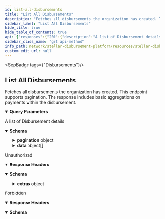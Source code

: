 ```yaml
---
id: list-all-disbursements
title: "List All Disbursements"
description: "Fetches all disbursements the organization has created. This endpoint supports pagination. The response includes basic aggregations on payments within the disbursement."
sidebar_label: "List All Disbursements"
hide_title: true
hide_table_of_contents: true
api: {"responses":{"200":{"description":"A list of Disbursement details","content":{"application/json":{"schema":{"type":"object","properties":{"pagination":{"type":"object","properties":{"next":{"type":"string","example":"?page=3&page_limit=2"},"prev":{"type":"string","example":"?page=1&page_limit=2"},"pages":{"type":"integer","example":8},"total":{"type":"integer","example":16}}},"data":{"type":"array","items":{"type":"object","properties":{"id":{"type":"string","description":"The unique identifier of the disbursement","example":"619da857-8725-4c58-933d-c120a458e0f5"},"name":{"type":"string","description":"The name of the disbursement","example":"Disbursement Name"},"country":{"type":"object","properties":{"code":{"type":"string","description":"Three-character ISO 3166 code","example":"UKR"},"name":{"type":"string","description":"Country name","example":"Ukraine"},"created_at":{"type":"string","format":"date-time","example":"2023-02-03T10:45:51.000Z"},"updated_at":{"type":"string","format":"date-time","example":"2023-02-03T10:45:51.000Z"}}},"wallet":{"type":"object","properties":{"id":{"type":"string","example":"5ada9ed5-455a-4782-a0ee-160767e0deb1"},"name":{"type":"string","example":"Vibrant Assist"},"homepage":{"type":"string","example":"https://vibrantapp.com"},"sep_10_client_domain":{"type":"string","example":"api-dev.vibrantapp.com"},"deep_link_schema":{"type":"string","example":"https://vibrantapp.com/sdp-dev"},"created_at":{"type":"string","format":"date-time","example":"2023-07-31T20:50:45.648Z"},"updated_at":{"type":"string","format":"date-time","example":"2023-07-31T20:50:45.648Z"}}},"asset":{"type":"object","properties":{"id":{"type":"string","example":"ffaec4b3-46b0-4db4-a4c4-6c3508057705"},"code":{"type":"string","description":"Asset code","example":"USDC"},"issuer":{"type":"string","description":"Asset issuer address","example":"GBBD47IF6LWK7P7MDEVSCWR7DPUWV3NY3DTQEVFL4NAT4AQH3ZLLFLA5"},"created_at":{"type":"string","format":"date-time","example":"2023-02-03T10:45:51.000Z"},"updated_at":{"type":"string","format":"date-time","example":"2023-02-03T10:45:51.000Z"},"deleted_at":{"type":"string","format":"date-time","example":"2023-06-03T10:55:51.000Z"}}},"status":{"description":"The status of the disbursement","example":"READY","type":"string","enum":["DRAFT","READY","STARTED","PAUSED","COMPLETED"]},"verification_field":{"example":"DATE_OF_BIRTH","type":"string","enum":["DATE_OF_BIRTH","PIN","NATIONAL_ID_NUMBER"]},"status_history":{"type":"array","items":{"type":"object","properties":{"user_id":{"type":"string","example":"3f351b9e-ed0f-40fa-a314-14757b42dab1"},"status":{"type":"string","enum":["DRAFT","READY","STARTED","PAUSED","COMPLETED"]},"timestamp":{"type":"string","format":"date-time","example":"2023-02-03T10:45:51.000Z"}}}},"file_name":{"type":"string","example":"disbursement-feb-03-2023.csv"},"created_at":{"type":"string","format":"date-time","example":"2023-02-03T10:45:51.000Z"},"updated_at":{"type":"string","format":"date-time","example":"2023-02-03T10:45:51.000Z"},"total_payments":{"type":"integer","description":"Total number of payments","example":10},"total_payments_sent":{"type":"integer","description":"Total number of successful payments","example":8},"total_payments_failed":{"type":"integer","description":"Total number of failed payments","example":1},"total_payments_remaining":{"type":"integer","description":"Total number of remaining payments","example":1},"amount_disbursed":{"type":"string","description":"The total amount disbursed so far","example":"800.00"},"total_amount":{"type":"string","description":"The total amount to be disbursed","example":"1000.00"},"average_amount":{"type":"string","description":"The average amount per payment","example":"100.00"}}}}},"example":{"pagination":{"next":"/disbursements?page=3&page_limit=1","prev":"/disbursements?page=1&page_limit=1","pages":4,"total":4},"data":{"id":"619da857-8725-4c58-933d-c120a458e0f5","name":"Disbursement Name","country":{"code":"UKR","name":"Ukraine","created_at":"2023-02-03T10:45:51.000Z","updated_at":"2023-02-03T10:45:51.000Z"},"wallet":{"id":"e2de8544-b7e2-40a9-ad40-411f70d5c4bf","name":"Vibrant","homepage":"https://vibrantapp.com"},"asset":{"id":"25923001-508a-4629-9186-c41211b2a3d0","code":"USDC","issuer":"GBBD47IF6LWK7P7MDEVSCWR7DPUWV3NY3DTQEVFL4NAT4AQH3ZLLFLA5"},"status":"READY","verification_field":"DATE_OF_BIRTH","status_history":[{"user_id":null,"status":"DRAFT","timestamp":"2023-02-03T10:45:51.000Z"},{"user_id":"2ec7f1f9-add3-4e6d-9d14-bd8ac5e88872","status":"READY","timestamp":"2023-02-03T10:45:51.000Z"}],"file_name":"disbursement-february-03-2023.csv","created_at":"2023-02-03T10:45:51.000Z","updated_at":"2023-02-03T10:45:51.000Z","total_payments":10,"total_payments_sent":8,"total_payments_failed":1,"total_payments_remaining":1,"amount_disbursed":"800.00","total_amount":"1000.00","average_amount":"100.00"}}}}}},"401":{"description":"Unauthorized","headers":{},"content":{"application/json":{"schema":{"type":"object","properties":{"error":{"type":"string"},"extras":{"type":"object","properties":{"status":{"type":"number"},"message":{"type":"string"}}}},"example":{"error":"Not authorized","extras":{"status":401,"message":"Not authorized"}}},"examples":{"response":{"value":{"error":"Not authorized","extras":{"status":401,"message":"Not authorized"}}}}}}},"403":{"description":"Forbidden","headers":{},"content":{"application/json":{"schema":{"type":"object","properties":{"error":{"type":"string"}},"example":{"error":"Forbidden"}},"examples":{"response":{"value":{"error":"Forbidden"}}}}}}},"operationId":"List All Disbursements","description":"Fetches all disbursements the organization has created. This endpoint supports pagination. The response includes basic aggregations on payments within the disbursement.","tags":["Disbursements"],"parameters":[{"name":"page","in":"query","description":"The page requested.","required":false,"schema":{"type":"number","default":1}},{"name":"page_limit","in":"query","description":"Define how many results will be returned in the response.","required":false,"schema":{"type":"number","default":20}},{"name":"q","in":"query","description":"A search term used to query through the disbursement names.","required":false,"schema":{"type":"string"}},{"name":"status","in":"query","description":"Exact match on the status of the disbursement.","required":false,"example":"DRAFT","schema":{"type":"string","enum":["DRAFT","READY","STARTED","PAUSED","COMPLETED"]}},{"name":"created_at_after","in":"query","description":"Only return disbursements that are created after this date. Format: YYYY-MM-DD","required":false,"example":"2006-01-02","schema":{"type":"string"}},{"name":"created_at_before","in":"query","description":"Only return disbursements that are created before this date. Format: YYYY-MM-DD","required":false,"example":"2006-01-02","schema":{"type":"string"}},{"name":"sort","in":"query","description":"Field used to sort disbursements","required":false,"schema":{"type":"string","enum":["name","created_at"],"default":"created_at"}},{"name":"direction","in":"query","description":"Direction for sorting disbursements.","required":false,"schema":{"type":"string","enum":["asc","desc"],"default":"asc"}}],"security":[{"BearerAuth":[]}],"method":"get","path":"/disbursements","securitySchemes":{"BearerAuth":{"type":"apiKey","name":"Authorization","in":"header","description":"JWT used for authentication, signed with an ES256 private key."}},"info":{"title":"Stellar Disbursement Platform API","version":"","description":"The Stellar Disbursement Platform (SDP) is a tool built for organizations to make bulk payments to a group of recipients over the Stellar network. You can read more about using the SDP [here](https://developers.stellar.org/docs/category/use-the-stellar-disbursement-platform)."},"postman":{"name":"List All Disbursements","description":{"content":"Fetches all disbursements the organization has created. This endpoint supports pagination. The response includes basic aggregations on payments within the disbursement.","type":"text/plain"},"url":{"path":["disbursements"],"host":["{{baseUrl}}"],"query":[{"disabled":false,"description":{"content":"The page requested.","type":"text/plain"},"key":"page","value":""},{"disabled":false,"description":{"content":"Define how many results will be returned in the response.","type":"text/plain"},"key":"page_limit","value":""},{"disabled":false,"description":{"content":"A search term used to query through the disbursement names.","type":"text/plain"},"key":"q","value":""},{"disabled":false,"description":{"content":"Exact match on the status of the disbursement.","type":"text/plain"},"key":"status","value":""},{"disabled":false,"description":{"content":"Only return disbursements that are created after this date. Format: YYYY-MM-DD","type":"text/plain"},"key":"created_at_after","value":""},{"disabled":false,"description":{"content":"Only return disbursements that are created before this date. Format: YYYY-MM-DD","type":"text/plain"},"key":"created_at_before","value":""},{"disabled":false,"description":{"content":"Field used to sort disbursements","type":"text/plain"},"key":"sort","value":""},{"disabled":false,"description":{"content":"Direction for sorting disbursements.","type":"text/plain"},"key":"direction","value":""}],"variable":[]},"header":[{"key":"Accept","value":"application/json"}],"method":"GET","auth":{"type":"apikey","apikey":[{"type":"any","value":"Authorization","key":"key"},{"type":"any","value":"<API Key>","key":"value"},{"type":"any","value":"header","key":"in"}]}}}
sidebar_class_name: "get api-method"
info_path: network/stellar-disbursement-platform/resources/stellar-disbursement-platform-api
custom_edit_url: null
---
```



<SepBadge tags={"Disbursements"}/>


## List All Disbursements



Fetches all disbursements the organization has created. This endpoint supports pagination. The response includes basic aggregations on payments within the disbursement.

<details style={{"marginBottom":"1rem"}} data-collapsed={false} open={true}><summary style={{}}><strong>Query Parameters</strong></summary><div><ul><ParamsItem className={"paramsItem"} param={{"name":"page","in":"query","description":"The page requested.","required":false,"schema":{"type":"number","default":1}}}></ParamsItem><ParamsItem className={"paramsItem"} param={{"name":"page_limit","in":"query","description":"Define how many results will be returned in the response.","required":false,"schema":{"type":"number","default":20}}}></ParamsItem><ParamsItem className={"paramsItem"} param={{"name":"q","in":"query","description":"A search term used to query through the disbursement names.","required":false,"schema":{"type":"string"}}}></ParamsItem><ParamsItem className={"paramsItem"} param={{"name":"status","in":"query","description":"Exact match on the status of the disbursement.","required":false,"example":"DRAFT","schema":{"type":"string","enum":["DRAFT","READY","STARTED","PAUSED","COMPLETED"]}}}></ParamsItem><ParamsItem className={"paramsItem"} param={{"name":"created_at_after","in":"query","description":"Only return disbursements that are created after this date. Format: YYYY-MM-DD","required":false,"example":"2006-01-02","schema":{"type":"string"}}}></ParamsItem><ParamsItem className={"paramsItem"} param={{"name":"created_at_before","in":"query","description":"Only return disbursements that are created before this date. Format: YYYY-MM-DD","required":false,"example":"2006-01-02","schema":{"type":"string"}}}></ParamsItem><ParamsItem className={"paramsItem"} param={{"name":"sort","in":"query","description":"Field used to sort disbursements","required":false,"schema":{"type":"string","enum":["name","created_at"],"default":"created_at"}}}></ParamsItem><ParamsItem className={"paramsItem"} param={{"name":"direction","in":"query","description":"Direction for sorting disbursements.","required":false,"schema":{"type":"string","enum":["asc","desc"],"default":"asc"}}}></ParamsItem></ul></div></details><div><ApiTabs><TabItem label={"200"} value={"200"}><div>

A list of Disbursement details

</div><div><MimeTabs schemaType={"response"}><TabItem label={"application/json"} value={"application/json"}><SchemaTabs><TabItem label={"Schema"} value={"Schema"}><details style={{}} data-collapsed={false} open={true}><summary style={{"textAlign":"left"}}><strong>Schema</strong></summary><div style={{"textAlign":"left","marginLeft":"1rem"}}></div><ul style={{"marginLeft":"1rem"}}><SchemaItem collapsible={true} className={"schemaItem"}><details style={{}}><summary style={{}}><strong>pagination</strong><span style={{"opacity":"0.6"}}> object</span></summary><div style={{"marginLeft":"1rem"}}><SchemaItem collapsible={false} name={"next"} required={false} schemaName={"string"} qualifierMessage={undefined} schema={{"type":"string","example":"?page=3&page_limit=2"}}></SchemaItem><SchemaItem collapsible={false} name={"prev"} required={false} schemaName={"string"} qualifierMessage={undefined} schema={{"type":"string","example":"?page=1&page_limit=2"}}></SchemaItem><SchemaItem collapsible={false} name={"pages"} required={false} schemaName={"integer"} qualifierMessage={undefined} schema={{"type":"integer","example":8}}></SchemaItem><SchemaItem collapsible={false} name={"total"} required={false} schemaName={"integer"} qualifierMessage={undefined} schema={{"type":"integer","example":16}}></SchemaItem></div></details></SchemaItem><SchemaItem collapsible={true} className={"schemaItem"}><details style={{}}><summary style={{}}><strong>data</strong><span style={{"opacity":"0.6"}}> object[]</span></summary><div style={{"marginLeft":"1rem"}}><li><div style={{"fontSize":"var(--ifm-code-font-size)","opacity":"0.6","marginLeft":"-.5rem","paddingBottom":".5rem"}}>Array [</div></li><SchemaItem collapsible={false} name={"id"} required={false} schemaName={"string"} qualifierMessage={undefined} schema={{"type":"string","description":"The unique identifier of the disbursement","example":"619da857-8725-4c58-933d-c120a458e0f5"}}></SchemaItem><SchemaItem collapsible={false} name={"name"} required={false} schemaName={"string"} qualifierMessage={undefined} schema={{"type":"string","description":"The name of the disbursement","example":"Disbursement Name"}}></SchemaItem><SchemaItem collapsible={true} className={"schemaItem"}><details style={{}}><summary style={{}}><strong>country</strong><span style={{"opacity":"0.6"}}> object</span></summary><div style={{"marginLeft":"1rem"}}><SchemaItem collapsible={false} name={"code"} required={false} schemaName={"string"} qualifierMessage={undefined} schema={{"type":"string","description":"Three-character ISO 3166 code","example":"UKR"}}></SchemaItem><SchemaItem collapsible={false} name={"name"} required={false} schemaName={"string"} qualifierMessage={undefined} schema={{"type":"string","description":"Country name","example":"Ukraine"}}></SchemaItem><SchemaItem collapsible={false} name={"created_at"} required={false} schemaName={"date-time"} qualifierMessage={undefined} schema={{"type":"string","format":"date-time","example":"2023-02-03T10:45:51.000Z"}}></SchemaItem><SchemaItem collapsible={false} name={"updated_at"} required={false} schemaName={"date-time"} qualifierMessage={undefined} schema={{"type":"string","format":"date-time","example":"2023-02-03T10:45:51.000Z"}}></SchemaItem></div></details></SchemaItem><SchemaItem collapsible={true} className={"schemaItem"}><details style={{}}><summary style={{}}><strong>wallet</strong><span style={{"opacity":"0.6"}}> object</span></summary><div style={{"marginLeft":"1rem"}}><SchemaItem collapsible={false} name={"id"} required={false} schemaName={"string"} qualifierMessage={undefined} schema={{"type":"string","example":"5ada9ed5-455a-4782-a0ee-160767e0deb1"}}></SchemaItem><SchemaItem collapsible={false} name={"name"} required={false} schemaName={"string"} qualifierMessage={undefined} schema={{"type":"string","example":"Vibrant Assist"}}></SchemaItem><SchemaItem collapsible={false} name={"homepage"} required={false} schemaName={"string"} qualifierMessage={undefined} schema={{"type":"string","example":"https://vibrantapp.com"}}></SchemaItem><SchemaItem collapsible={false} name={"sep_10_client_domain"} required={false} schemaName={"string"} qualifierMessage={undefined} schema={{"type":"string","example":"api-dev.vibrantapp.com"}}></SchemaItem><SchemaItem collapsible={false} name={"deep_link_schema"} required={false} schemaName={"string"} qualifierMessage={undefined} schema={{"type":"string","example":"https://vibrantapp.com/sdp-dev"}}></SchemaItem><SchemaItem collapsible={false} name={"created_at"} required={false} schemaName={"date-time"} qualifierMessage={undefined} schema={{"type":"string","format":"date-time","example":"2023-07-31T20:50:45.648Z"}}></SchemaItem><SchemaItem collapsible={false} name={"updated_at"} required={false} schemaName={"date-time"} qualifierMessage={undefined} schema={{"type":"string","format":"date-time","example":"2023-07-31T20:50:45.648Z"}}></SchemaItem></div></details></SchemaItem><SchemaItem collapsible={true} className={"schemaItem"}><details style={{}}><summary style={{}}><strong>asset</strong><span style={{"opacity":"0.6"}}> object</span></summary><div style={{"marginLeft":"1rem"}}><SchemaItem collapsible={false} name={"id"} required={false} schemaName={"string"} qualifierMessage={undefined} schema={{"type":"string","example":"ffaec4b3-46b0-4db4-a4c4-6c3508057705"}}></SchemaItem><SchemaItem collapsible={false} name={"code"} required={false} schemaName={"string"} qualifierMessage={undefined} schema={{"type":"string","description":"Asset code","example":"USDC"}}></SchemaItem><SchemaItem collapsible={false} name={"issuer"} required={false} schemaName={"string"} qualifierMessage={undefined} schema={{"type":"string","description":"Asset issuer address","example":"GBBD47IF6LWK7P7MDEVSCWR7DPUWV3NY3DTQEVFL4NAT4AQH3ZLLFLA5"}}></SchemaItem><SchemaItem collapsible={false} name={"created_at"} required={false} schemaName={"date-time"} qualifierMessage={undefined} schema={{"type":"string","format":"date-time","example":"2023-02-03T10:45:51.000Z"}}></SchemaItem><SchemaItem collapsible={false} name={"updated_at"} required={false} schemaName={"date-time"} qualifierMessage={undefined} schema={{"type":"string","format":"date-time","example":"2023-02-03T10:45:51.000Z"}}></SchemaItem><SchemaItem collapsible={false} name={"deleted_at"} required={false} schemaName={"date-time"} qualifierMessage={undefined} schema={{"type":"string","format":"date-time","example":"2023-06-03T10:55:51.000Z"}}></SchemaItem></div></details></SchemaItem><SchemaItem collapsible={false} name={"status"} required={false} schemaName={"string"} qualifierMessage={"**Possible values:** [`DRAFT`, `READY`, `STARTED`, `PAUSED`, `COMPLETED`]"} schema={{"description":"The status of the disbursement","example":"READY","type":"string","enum":["DRAFT","READY","STARTED","PAUSED","COMPLETED"]}}></SchemaItem><SchemaItem collapsible={false} name={"verification_field"} required={false} schemaName={"string"} qualifierMessage={"**Possible values:** [`DATE_OF_BIRTH`, `PIN`, `NATIONAL_ID_NUMBER`]"} schema={{"example":"DATE_OF_BIRTH","type":"string","enum":["DATE_OF_BIRTH","PIN","NATIONAL_ID_NUMBER"]}}></SchemaItem><SchemaItem collapsible={true} className={"schemaItem"}><details style={{}}><summary style={{}}><strong>status_history</strong><span style={{"opacity":"0.6"}}> object[]</span></summary><div style={{"marginLeft":"1rem"}}><li><div style={{"fontSize":"var(--ifm-code-font-size)","opacity":"0.6","marginLeft":"-.5rem","paddingBottom":".5rem"}}>Array [</div></li><SchemaItem collapsible={false} name={"user_id"} required={false} schemaName={"string"} qualifierMessage={undefined} schema={{"type":"string","example":"3f351b9e-ed0f-40fa-a314-14757b42dab1"}}></SchemaItem><SchemaItem collapsible={false} name={"status"} required={false} schemaName={"string"} qualifierMessage={"**Possible values:** [`DRAFT`, `READY`, `STARTED`, `PAUSED`, `COMPLETED`]"} schema={{"type":"string","enum":["DRAFT","READY","STARTED","PAUSED","COMPLETED"]}}></SchemaItem><SchemaItem collapsible={false} name={"timestamp"} required={false} schemaName={"date-time"} qualifierMessage={undefined} schema={{"type":"string","format":"date-time","example":"2023-02-03T10:45:51.000Z"}}></SchemaItem><li><div style={{"fontSize":"var(--ifm-code-font-size)","opacity":"0.6","marginLeft":"-.5rem"}}>]</div></li></div></details></SchemaItem><SchemaItem collapsible={false} name={"file_name"} required={false} schemaName={"string"} qualifierMessage={undefined} schema={{"type":"string","example":"disbursement-feb-03-2023.csv"}}></SchemaItem><SchemaItem collapsible={false} name={"created_at"} required={false} schemaName={"date-time"} qualifierMessage={undefined} schema={{"type":"string","format":"date-time","example":"2023-02-03T10:45:51.000Z"}}></SchemaItem><SchemaItem collapsible={false} name={"updated_at"} required={false} schemaName={"date-time"} qualifierMessage={undefined} schema={{"type":"string","format":"date-time","example":"2023-02-03T10:45:51.000Z"}}></SchemaItem><SchemaItem collapsible={false} name={"total_payments"} required={false} schemaName={"integer"} qualifierMessage={undefined} schema={{"type":"integer","description":"Total number of payments","example":10}}></SchemaItem><SchemaItem collapsible={false} name={"total_payments_sent"} required={false} schemaName={"integer"} qualifierMessage={undefined} schema={{"type":"integer","description":"Total number of successful payments","example":8}}></SchemaItem><SchemaItem collapsible={false} name={"total_payments_failed"} required={false} schemaName={"integer"} qualifierMessage={undefined} schema={{"type":"integer","description":"Total number of failed payments","example":1}}></SchemaItem><SchemaItem collapsible={false} name={"total_payments_remaining"} required={false} schemaName={"integer"} qualifierMessage={undefined} schema={{"type":"integer","description":"Total number of remaining payments","example":1}}></SchemaItem><SchemaItem collapsible={false} name={"amount_disbursed"} required={false} schemaName={"string"} qualifierMessage={undefined} schema={{"type":"string","description":"The total amount disbursed so far","example":"800.00"}}></SchemaItem><SchemaItem collapsible={false} name={"total_amount"} required={false} schemaName={"string"} qualifierMessage={undefined} schema={{"type":"string","description":"The total amount to be disbursed","example":"1000.00"}}></SchemaItem><SchemaItem collapsible={false} name={"average_amount"} required={false} schemaName={"string"} qualifierMessage={undefined} schema={{"type":"string","description":"The average amount per payment","example":"100.00"}}></SchemaItem><li><div style={{"fontSize":"var(--ifm-code-font-size)","opacity":"0.6","marginLeft":"-.5rem"}}>]</div></li></div></details></SchemaItem></ul></details></TabItem><TabItem label={"Example (from schema)"} value={"Example (from schema)"}><ResponseSamples responseExample={"{\n  \"pagination\": {\n    \"next\": \"/disbursements?page=3&page_limit=1\",\n    \"prev\": \"/disbursements?page=1&page_limit=1\",\n    \"pages\": 4,\n    \"total\": 4\n  },\n  \"data\": {\n    \"id\": \"619da857-8725-4c58-933d-c120a458e0f5\",\n    \"name\": \"Disbursement Name\",\n    \"country\": {\n      \"code\": \"UKR\",\n      \"name\": \"Ukraine\",\n      \"created_at\": \"2023-02-03T10:45:51.000Z\",\n      \"updated_at\": \"2023-02-03T10:45:51.000Z\"\n    },\n    \"wallet\": {\n      \"id\": \"e2de8544-b7e2-40a9-ad40-411f70d5c4bf\",\n      \"name\": \"Vibrant\",\n      \"homepage\": \"https://vibrantapp.com\"\n    },\n    \"asset\": {\n      \"id\": \"25923001-508a-4629-9186-c41211b2a3d0\",\n      \"code\": \"USDC\",\n      \"issuer\": \"GBBD47IF6LWK7P7MDEVSCWR7DPUWV3NY3DTQEVFL4NAT4AQH3ZLLFLA5\"\n    },\n    \"status\": \"READY\",\n    \"verification_field\": \"DATE_OF_BIRTH\",\n    \"status_history\": [\n      {\n        \"user_id\": null,\n        \"status\": \"DRAFT\",\n        \"timestamp\": \"2023-02-03T10:45:51.000Z\"\n      },\n      {\n        \"user_id\": \"2ec7f1f9-add3-4e6d-9d14-bd8ac5e88872\",\n        \"status\": \"READY\",\n        \"timestamp\": \"2023-02-03T10:45:51.000Z\"\n      }\n    ],\n    \"file_name\": \"disbursement-february-03-2023.csv\",\n    \"created_at\": \"2023-02-03T10:45:51.000Z\",\n    \"updated_at\": \"2023-02-03T10:45:51.000Z\",\n    \"total_payments\": 10,\n    \"total_payments_sent\": 8,\n    \"total_payments_failed\": 1,\n    \"total_payments_remaining\": 1,\n    \"amount_disbursed\": \"800.00\",\n    \"total_amount\": \"1000.00\",\n    \"average_amount\": \"100.00\"\n  }\n}"} language={"json"}></ResponseSamples></TabItem></SchemaTabs></TabItem></MimeTabs></div></TabItem><TabItem label={"401"} value={"401"}><div>

Unauthorized

</div><details style={{"textAlign":"left","marginBottom":"1rem"}} data-collaposed={true} open={false}><summary style={{}}><strong>Response Headers</strong></summary><ul style={{"marginLeft":"1rem"}}></ul></details><div><MimeTabs schemaType={"response"}><TabItem label={"application/json"} value={"application/json"}><SchemaTabs><TabItem label={"Schema"} value={"Schema"}><details style={{}} data-collapsed={false} open={true}><summary style={{"textAlign":"left"}}><strong>Schema</strong></summary><div style={{"textAlign":"left","marginLeft":"1rem"}}></div><ul style={{"marginLeft":"1rem"}}><SchemaItem collapsible={false} name={"error"} required={false} schemaName={"string"} qualifierMessage={undefined} schema={{"type":"string"}}></SchemaItem><SchemaItem collapsible={true} className={"schemaItem"}><details style={{}}><summary style={{}}><strong>extras</strong><span style={{"opacity":"0.6"}}> object</span></summary><div style={{"marginLeft":"1rem"}}><SchemaItem collapsible={false} name={"status"} required={false} schemaName={"number"} qualifierMessage={undefined} schema={{"type":"number"}}></SchemaItem><SchemaItem collapsible={false} name={"message"} required={false} schemaName={"string"} qualifierMessage={undefined} schema={{"type":"string"}}></SchemaItem></div></details></SchemaItem></ul></details></TabItem><TabItem label={"Example (from schema)"} value={"Example (from schema)"}><ResponseSamples responseExample={"{\n  \"error\": \"Not authorized\",\n  \"extras\": {\n    \"status\": 401,\n    \"message\": \"Not authorized\"\n  }\n}"} language={"json"}></ResponseSamples></TabItem><TabItem label={"response"} value={"response"}><ResponseSamples responseExample={"{\n  \"error\": \"Not authorized\",\n  \"extras\": {\n    \"status\": 401,\n    \"message\": \"Not authorized\"\n  }\n}"} language={"json"}></ResponseSamples></TabItem></SchemaTabs></TabItem></MimeTabs></div></TabItem><TabItem label={"403"} value={"403"}><div>

Forbidden

</div><details style={{"textAlign":"left","marginBottom":"1rem"}} data-collaposed={true} open={false}><summary style={{}}><strong>Response Headers</strong></summary><ul style={{"marginLeft":"1rem"}}></ul></details><div><MimeTabs schemaType={"response"}><TabItem label={"application/json"} value={"application/json"}><SchemaTabs><TabItem label={"Schema"} value={"Schema"}><details style={{}} data-collapsed={false} open={true}><summary style={{"textAlign":"left"}}><strong>Schema</strong></summary><div style={{"textAlign":"left","marginLeft":"1rem"}}></div><ul style={{"marginLeft":"1rem"}}><SchemaItem collapsible={false} name={"error"} required={false} schemaName={"string"} qualifierMessage={undefined} schema={{"type":"string"}}></SchemaItem></ul></details></TabItem><TabItem label={"Example (from schema)"} value={"Example (from schema)"}><ResponseSamples responseExample={"{\n  \"error\": \"Forbidden\"\n}"} language={"json"}></ResponseSamples></TabItem><TabItem label={"response"} value={"response"}><ResponseSamples responseExample={"{\n  \"error\": \"Forbidden\"\n}"} language={"json"}></ResponseSamples></TabItem></SchemaTabs></TabItem></MimeTabs></div></TabItem></ApiTabs></div>
